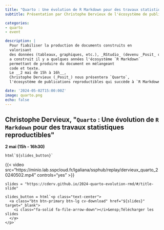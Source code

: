 ```yaml
---
title: "Quarto : Une évolution de R Markdown pour des travaux statistiques reproductibles"
subtitle: Présentation par Christophe Dervieux de l'écosystème de publications reproductibles Quarto

categories:
- quarto
- event

description: |
  Pour fiabiliser la production de documents construits en
  valorisant
  des données (tableaux, graphiques, etc.), _RStudio_ (devenu _Posit_ depuis) 
  a construit il y a quelques années l'écosystème `R Markdown`
  permettant de produire du document en mélangeant 
  code et texte.
  Le __2 mai de 15h à 16h__,
  Christophe Dervieux (_Posit_) nous présentera `Quarto`,
  l'écosystème de publications reproductibles qui succède à `R Markdown`.

date: '2024-05-02T15:00:00Z'
image: quarto.png
echo: false
---
```


## Christophe Dervieux, \"`Quarto` : Une évolution de `R Markdown` pour des travaux statistiques reproductibles\"

__2 mai (15h - 16h30)__

```ojs
html`${slides_button}`
```


{{< video src="https://minio.lab.sspcloud.fr/lgaliana/ssphub/replay/dervieux_quarto_20240502.mp4" controls="yes" >}}


```ojs
slides = "https://cderv.github.io/2024-quarto-evolution-rmd/#/title-slide"
```

```ojs
slides_button = html`<p class="text-center">
  <a class="btn btn-primary btn-lg cv-download" href="${slides}" target="_blank">
    <i class="fa-solid fa-file-arrow-down"></i>&ensp;Télécharger les slides
  </a>
</p>`
```

